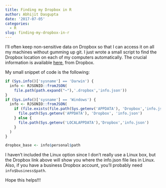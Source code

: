```yaml
---
title: Finding my Dropbox in R
author: Abhijit Dasgupta
date: '2017-07-05'
categories:
  - R
slug: finding-my-dropbox-in-r
---
```


I'll often keep non-sensitive data on Dropbox so that I can access it on all my machines without gumming up git. I just wrote a small script to find the Dropbox location on each of my computers automatically. The crucial information is available [here](https://www.dropbox.com/help/desktop-web/find-folder-paths), from Dropbox.

My small snippet of code is the following:

```r
if (Sys.info()['sysname'] == 'Darwin') {
  info <- RJSONIO::fromJSON(
    file.path(path.expand("~"),'.dropbox','info.json'))
}
if (Sys.info()['sysname'] == 'Windows') {
  info <- RJSONIO::fromJSON(
    if (file.exists(file.path(Sys.getenv('APPDATA'), 'Dropbox','info.json'))) {
      file.path(Sys.getenv('APPDATA'), 'Dropbox', 'info.json')
    } else {
      file.path(Sys.getenv('LOCALAPPDATA'),'Dropbox','info.json')
    }
  )
}

dropbox_base <- info$personal$path
```

I haven't included the Linux option since I don't really use a Linux box, but the Dropbox link above will show you where the info.json file lies in Linux. Also, if you have a business Dropbox account, you'll probably need `info$business$path`.

Hope this helps!!!
